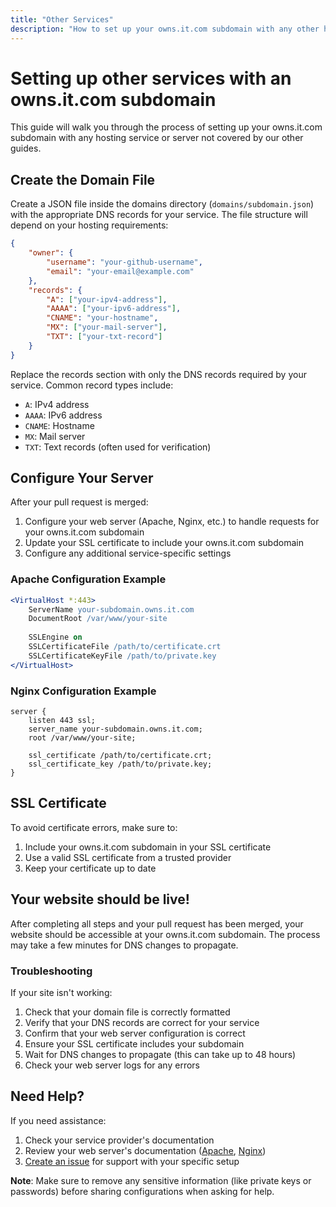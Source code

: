 ```yaml
---
title: "Other Services"
description: "How to set up your owns.it.com subdomain with any other hosting service or server."
---
```


# Setting up other services with an owns.it.com subdomain

This guide will walk you through the process of setting up your owns.it.com subdomain with any hosting service or server not covered by our other guides.

## Create the Domain File

Create a JSON file inside the domains directory (`domains/subdomain.json`) with the appropriate DNS records for your service. The file structure will depend on your hosting requirements:

```json
{
    "owner": {
        "username": "your-github-username",
        "email": "your-email@example.com"
    },
    "records": {
        "A": ["your-ipv4-address"],
        "AAAA": ["your-ipv6-address"],
        "CNAME": "your-hostname",
        "MX": ["your-mail-server"],
        "TXT": ["your-txt-record"]
    }
}
```

Replace the records section with only the DNS records required by your service. Common record types include:
- `A`: IPv4 address
- `AAAA`: IPv6 address
- `CNAME`: Hostname
- `MX`: Mail server
- `TXT`: Text records (often used for verification)

## Configure Your Server

After your pull request is merged:

1. Configure your web server (Apache, Nginx, etc.) to handle requests for your owns.it.com subdomain
2. Update your SSL certificate to include your owns.it.com subdomain
3. Configure any additional service-specific settings

### Apache Configuration Example

```apache
<VirtualHost *:443>
    ServerName your-subdomain.owns.it.com
    DocumentRoot /var/www/your-site
    
    SSLEngine on
    SSLCertificateFile /path/to/certificate.crt
    SSLCertificateKeyFile /path/to/private.key
</VirtualHost>
```

### Nginx Configuration Example

```nginx
server {
    listen 443 ssl;
    server_name your-subdomain.owns.it.com;
    root /var/www/your-site;

    ssl_certificate /path/to/certificate.crt;
    ssl_certificate_key /path/to/private.key;
}
```

## SSL Certificate

To avoid certificate errors, make sure to:
1. Include your owns.it.com subdomain in your SSL certificate
2. Use a valid SSL certificate from a trusted provider
3. Keep your certificate up to date

## Your website should be live!

After completing all steps and your pull request has been merged, your website should be accessible at your owns.it.com subdomain. The process may take a few minutes for DNS changes to propagate.

### Troubleshooting

If your site isn't working:
1. Check that your domain file is correctly formatted
2. Verify that your DNS records are correct for your service
3. Confirm that your web server configuration is correct
4. Ensure your SSL certificate includes your subdomain
5. Wait for DNS changes to propagate (this can take up to 48 hours)
6. Check your web server logs for any errors

## Need Help?

If you need assistance:
1. Check your service provider's documentation
2. Review your web server's documentation ([Apache](https://httpd.apache.org/docs/), [Nginx](https://nginx.org/en/docs/))
3. [Create an issue](https://github.com/owns-it-com/register/issues) for support with your specific setup

**Note**: Make sure to remove any sensitive information (like private keys or passwords) before sharing configurations when asking for help.
